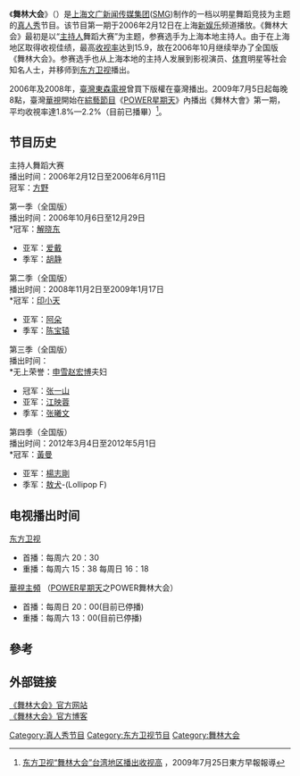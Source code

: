 {{电视节目信息框
| 颜色       = orange
| 名称       = 舞林大会
| 原名       = Let's Shake It
| 图片       =
| 图说       = 
| 类型       = 真人秀
| 原创       = 
| 发展       = 
| 导演       = [[徐向东|徐向东]]
| 主持       = [[陈蓉|陈蓉]],[[王冠|王冠]],[[曹可凡|曹可凡]]<br>[[吴宗宪|吴宗宪]],[[赵忠祥|赵忠祥]],[[陈辰|陈辰]]
| 演出       = 
| 配音       = 
| 旁白       = 
| 主题曲     = 
| 片头曲     = 
| 片尾曲     = 
| 作曲       = 
| 国家       = {{PRC}}
| 地区       = 
| 语言       = [[普通话|普通话]]
| 季数       = 
| 系列数     = 
| 辑数       = 
| 集数       = 
| 每集列表   = 
| 执行制片   = 
| 制片人     = 
| 监制       = 
| 副制片人   = 
| 共同制片人 = 
| 编审       = 
| 剪辑       = 
| 外景       = 
| 机位       = 
| 每集长     = 120分钟 （含广告）
| 频道       = [[东方卫视|东方卫视]]
| 电视网     = [[东方卫视|东方卫视]]
| 电视台     = [[东方卫视|东方卫视]]
| 视频制式   = 
| 音频制式   = 
| 首播国家   = {{PRC}}
| 首播地区   = {{PRC}}
| 开始       = 2006年2月
| 结束       = 2012年5月
| 晚于       = 
| 早于       = 
| 相关剧集   = 
| 中国大陆名称 =
| 台湾名称     = 
| 港澳名称     = 
| 马新名称     = 
| 官方网站   = http://dance.smgbb.cn/
| imdb_id    = 
| tv_com_id  = 
}}

《'''舞林大会'''》（{{lang-en|'''Let's Shake It'''}}）是[[上海文广新闻传媒集团|上海文广新闻传媒集团]]([[SMG|SMG]])制作的一档以明星舞蹈竞技为主题的[[真人秀|真人秀]]节目。该节目第一期于2006年2月12日在上海[[新娱乐|新娱乐]]频道播放。《舞林大会》最初是以“[[主持人|主持人]]舞蹈大赛”为主题，参赛选手为上海本地主持人。由于在上海地区取得收视佳绩，最高[[收视率|收视率]]达到15.9，故在2006年10月继续举办了全国版《舞林大会》。参赛选手也从上海本地的主持人发展到影视演员、[[体育|体育]]明星等社会知名人士，并移师到[[东方卫视|东方卫视]]播出。

2006年及2008年，[[臺灣|臺灣]][[東森電視|東森電視]]曾買下版權在臺灣播出。2009年7月5日起每晚8點，臺灣[[華視|華視]]開始在[[綜藝節目|綜藝節目]]《[[POWER星期天|POWER星期天]]》內播出《舞林大會》第一期，平均收視率達1.8%—2.2%（目前已播畢）<ref>[http://www.dfdaily.com/node2/node146/userobject1ai180669.shtml 东方卫视“舞林大会”台湾地区播出收视高] {{webarchive|url=https://web.archive.org/web/20090726002443/http://www.dfdaily.com/node2/node146/userobject1ai180669.shtml |date=2009-07-26 }}，2009年7月25日東方早報報導</ref>。

== 节目历史 ==
主持人舞蹈大赛<br />
播出时间：2006年2月12日至2006年6月11日<br />
冠军：[[方野|方野]]

第一季（全国版）<br />
播出时间：2006年10月6日至12月29日<br />
*冠军：[[解晓东|解晓东]]
*亚军：[[爱戴|爱戴]]
*季军：[[胡静|胡静]]

第二季（全国版）<br />
播出时间：2008年11月2日至2009年1月17日<br />
*冠军：[[印小天|印小天]]
*亚军：[[阿朵|阿朵]]
*季军：[[陈宝辕|陈宝辕]]

第三季（全国版）<br />
播出时间：<br />
*无上荣誉：[[申雪|申雪]][[赵宏博|赵宏博]]夫妇
*冠军：[[张一山|张一山]]
*亚军：[[江映蓉|江映蓉]]
*季军：[[张曦文|张曦文]]

第四季（全国版）<br />
播出时间：2012年3月4日至2012年5月1日<br />
*冠军：[[黃曼|黃曼]]
*亚军：[[楊志剛|楊志剛]]
*季军：[[莊濠全|敖犬]]-(Lollipop F)

==电视播出时间==
;[[东方卫视|东方卫视]]
*首播：每周六 20：30
*重播：每周六 15：38  每周日 16：18

;[[華視主頻|華視主頻]] （[[POWER星期天|POWER星期天]]之POWER舞林大会）
*首播：每周日 20：00(目前已停播)
*重播：每周六 13：00(目前已停播)

==參考==
{{reflist}}

== 外部链接 ==
[https://web.archive.org/web/20090921060142/http://dance.smgbb.cn/ 《舞林大会》官方网站]<br />
[http://blog.sina.com.cn/wulindahui 《舞林大会》官方博客] {{Wayback|url=http://blog.sina.com.cn/wulindahui |date=20210225190924 }}

[[Category:真人秀节目|Category:真人秀节目]]
[[Category:东方卫视节目|Category:东方卫视节目]]
[[Category:舞林大会|Category:舞林大会]]

{{东方卫视综艺节目}}